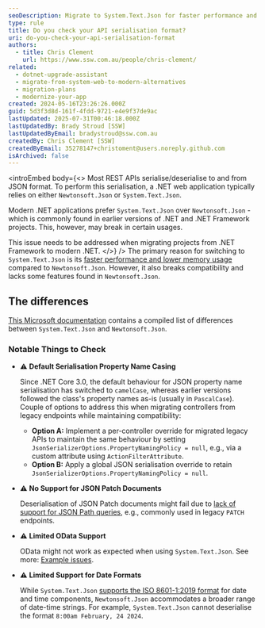 ```yaml
---
seoDescription: Migrate to System.Text.Json for faster performance and lower memory usage, but check compatibility with Newtonsoft.Json features and default serialisation property name casing.
type: rule
title: Do you check your API serialisation format?
uri: do-you-check-your-api-serialisation-format
authors:
  - title: Chris Clement
    url: https://www.ssw.com.au/people/chris-clement/
related:
  - dotnet-upgrade-assistant
  - migrate-from-system-web-to-modern-alternatives
  - migration-plans
  - modernize-your-app
created: 2024-05-16T23:26:26.000Z
guid: 5d3f3d8d-161f-4fdd-9721-e4e9f37de9ac
lastUpdated: 2025-07-31T00:46:18.000Z
lastUpdatedBy: Brady Stroud [SSW]
lastUpdatedByEmail: bradystroud@ssw.com.au
createdBy: Chris Clement [SSW]
createdByEmail: 35278147+christoment@users.noreply.github.com
isArchived: false
---
```


<introEmbed
  body={<>
Most REST APIs serialise/deserialise to and from JSON format. To perform this serialisation, a .NET web application typically relies on either `Newtonsoft.Json` or `System.Text.Json`.

Modern .NET applications prefer `System.Text.Json` over `Newtonsoft.Json` - which is commonly found in earlier versions of .NET and .NET Framework projects.
This, however, may break in certain usages.

This issue needs to be addressed when migrating projects from .NET Framework to modern .NET.
  </>}
/>
The primary reason for switching to `System.Text.Json` is its [faster performance and lower memory usage](https://devblogs.microsoft.com/dotnet/the-convenience-of-system-text-json/?WT.mc_id=DT-MVP-33518) compared to `Newtonsoft.Json`. However, it also breaks compatibility and lacks some features found in `Newtonsoft.Json`.

## The differences

[This Microsoft documentation](https://learn.microsoft.com/en-us/dotnet/standard/serialization/system-text-json/migrate-from-newtonsoft?pivots=dotnet-9-0#table-of-differences&WT.mc_id=DT-MVP-33518) contains a compiled list of differences between `System.Text.Json` and `Newtonsoft.Json`.

### Notable Things to Check

* ⚠️ **Default Serialisation Property Name Casing**

  Since .NET Core 3.0, the default behaviour for JSON property name serialisation has switched to `camelCase`, whereas earlier versions followed the class's property names as-is (usually in `PascalCase`).
  Couple of options to address this when migrating controllers from legacy endpoints while maintaining compatibility:

  * **Option A:** Implement a per-controller override for migrated legacy APIs to maintain the same behaviour by setting `JsonSerializerOptions.PropertyNamingPolicy = null`, e.g., via a custom attribute using `ActionFilterAttribute`.
  * **Option B:** Apply a global JSON serialisation override to retain `JsonSerializerOptions.PropertyNamingPolicy = null`.

* ⚠️ **No Support for JSON Patch Documents**

  Deserialisation of JSON Patch documents might fail due to [lack of support for JSON Path queries](https://learn.microsoft.com/en-us/dotnet/standard/serialization/system-text-json/migrate-from-newtonsoft?pivots=dotnet-9-0#json-path-queries-not-supported&WT.mc_id=DT-MVP-33518), e.g., commonly used in legacy `PATCH` endpoints.

* ⚠️ **Limited OData Support**

  OData might not work as expected when using `System.Text.Json`. See more: [Example issues](https://github.com/OData/AspNetCoreOData/issues/424).

* ⚠️ **Limited Support for Date Formats**

  While `System.Text.Json` [supports the ISO 8601-1:2019 format](https://learn.microsoft.com/en-us/dotnet/standard/datetime/system-text-json-support#the-extended-iso-8601-12019-profile-in-systemtextjson?WT.mc_id=DT-MVP-33518) for date and time components, `Newtonsoft.Json` accommodates a broader range of date-time strings. For example, `System.Text.Json` cannot deserialise the format `8:00am February, 24 2024`.
